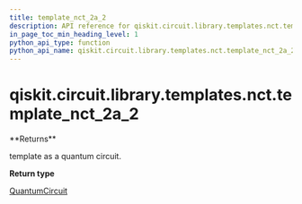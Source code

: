 ```yaml
---
title: template_nct_2a_2
description: API reference for qiskit.circuit.library.templates.nct.template_nct_2a_2
in_page_toc_min_heading_level: 1
python_api_type: function
python_api_name: qiskit.circuit.library.templates.nct.template_nct_2a_2
---
```


# qiskit.circuit.library.templates.nct.template\_nct\_2a\_2

<Function id="qiskit.circuit.library.templates.nct.template_nct_2a_2" isDedicatedPage={true} github="https://github.com/qiskit/qiskit/tree/stable/0.17/qiskit/circuit/library/templates/nct/template_nct_2a_2.py" signature="template_nct_2a_2()">
  **Returns**

  template as a quantum circuit.

  **Return type**

  [QuantumCircuit](qiskit.circuit.QuantumCircuit "qiskit.circuit.QuantumCircuit")
</Function>

